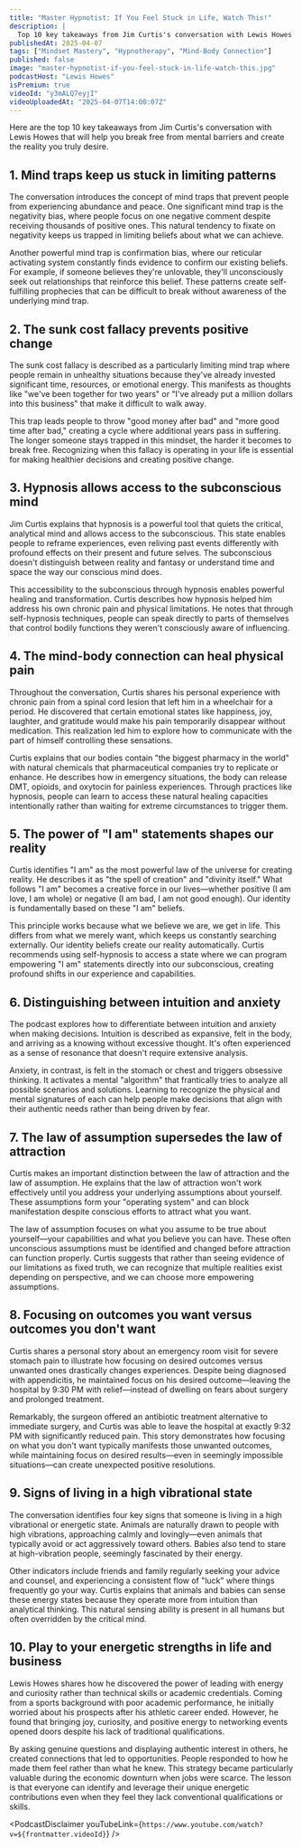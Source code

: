 ```yaml
---
title: "Master Hypnotist: If You Feel Stuck in Life, Watch This!"
description: |
  Top 10 key takeaways from Jim Curtis's conversation with Lewis Howes that will help you break free from mental barriers and create the reality you truly desire."
publishedAt: 2025-04-07
tags: ["Mindset Mastery", "Hypnotherapy", "Mind-Body Connection"]
published: false
image: "master-hypnotist-if-you-feel-stuck-in-life-watch-this.jpg"
podcastHost: "Lewis Howes"
isPremium: true
videoId: "y3mALQ7eyjI"
videoUploadedAt: "2025-04-07T14:00:07Z"
---
```



<PodcastSummaryPageLayout frontmatter={frontmatter}>

Here are the top 10 key takeaways from Jim Curtis's conversation with Lewis Howes that will help you break free from mental barriers and create the reality you truly desire.

## 1. Mind traps keep us stuck in limiting patterns

The conversation introduces the concept of mind traps that prevent people from experiencing abundance and peace. One significant mind trap is the negativity bias, where people focus on one negative comment despite receiving thousands of positive ones. This natural tendency to fixate on negativity keeps us trapped in limiting beliefs about what we can achieve.

Another powerful mind trap is confirmation bias, where our reticular activating system constantly finds evidence to confirm our existing beliefs. For example, if someone believes they're unlovable, they'll unconsciously seek out relationships that reinforce this belief. These patterns create self-fulfilling prophecies that can be difficult to break without awareness of the underlying mind trap.

## 2. The sunk cost fallacy prevents positive change

The sunk cost fallacy is described as a particularly limiting mind trap where people remain in unhealthy situations because they've already invested significant time, resources, or emotional energy. This manifests as thoughts like "we've been together for two years" or "I've already put a million dollars into this business" that make it difficult to walk away.

This trap leads people to throw "good money after bad" and "more good time after bad," creating a cycle where additional years pass in suffering. The longer someone stays trapped in this mindset, the harder it becomes to break free. Recognizing when this fallacy is operating in your life is essential for making healthier decisions and creating positive change.

## 3. Hypnosis allows access to the subconscious mind

Jim Curtis explains that hypnosis is a powerful tool that quiets the critical, analytical mind and allows access to the subconscious. This state enables people to reframe experiences, even reliving past events differently with profound effects on their present and future selves. The subconscious doesn't distinguish between reality and fantasy or understand time and space the way our conscious mind does.

This accessibility to the subconscious through hypnosis enables powerful healing and transformation. Curtis describes how hypnosis helped him address his own chronic pain and physical limitations. He notes that through self-hypnosis techniques, people can speak directly to parts of themselves that control bodily functions they weren't consciously aware of influencing.

## 4. The mind-body connection can heal physical pain

Throughout the conversation, Curtis shares his personal experience with chronic pain from a spinal cord lesion that left him in a wheelchair for a period. He discovered that certain emotional states like happiness, joy, laughter, and gratitude would make his pain temporarily disappear without medication. This realization led him to explore how to communicate with the part of himself controlling these sensations.

Curtis explains that our bodies contain "the biggest pharmacy in the world" with natural chemicals that pharmaceutical companies try to replicate or enhance. He describes how in emergency situations, the body can release DMT, opioids, and oxytocin for painless experiences. Through practices like hypnosis, people can learn to access these natural healing capacities intentionally rather than waiting for extreme circumstances to trigger them.

## 5. The power of "I am" statements shapes our reality

Curtis identifies "I am" as the most powerful law of the universe for creating reality. He describes it as "the spell of creation" and "divinity itself." What follows "I am" becomes a creative force in our lives—whether positive (I am love, I am whole) or negative (I am bad, I am not good enough). Our identity is fundamentally based on these "I am" beliefs.

This principle works because what we believe we are, we get in life. This differs from what we merely want, which keeps us constantly searching externally. Our identity beliefs create our reality automatically. Curtis recommends using self-hypnosis to access a state where we can program empowering "I am" statements directly into our subconscious, creating profound shifts in our experience and capabilities.

## 6. Distinguishing between intuition and anxiety

The podcast explores how to differentiate between intuition and anxiety when making decisions. Intuition is described as expansive, felt in the body, and arriving as a knowing without excessive thought. It's often experienced as a sense of resonance that doesn't require extensive analysis.

Anxiety, in contrast, is felt in the stomach or chest and triggers obsessive thinking. It activates a mental "algorithm" that frantically tries to analyze all possible scenarios and solutions. Learning to recognize the physical and mental signatures of each can help people make decisions that align with their authentic needs rather than being driven by fear.

## 7. The law of assumption supersedes the law of attraction

Curtis makes an important distinction between the law of attraction and the law of assumption. He explains that the law of attraction won't work effectively until you address your underlying assumptions about yourself. These assumptions form your "operating system" and can block manifestation despite conscious efforts to attract what you want.

The law of assumption focuses on what you assume to be true about yourself—your capabilities and what you believe you can have. These often unconscious assumptions must be identified and changed before attraction can function properly. Curtis suggests that rather than seeing evidence of our limitations as fixed truth, we can recognize that multiple realities exist depending on perspective, and we can choose more empowering assumptions.

## 8. Focusing on outcomes you want versus outcomes you don't want

Curtis shares a personal story about an emergency room visit for severe stomach pain to illustrate how focusing on desired outcomes versus unwanted ones drastically changes experiences. Despite being diagnosed with appendicitis, he maintained focus on his desired outcome—leaving the hospital by 9:30 PM with relief—instead of dwelling on fears about surgery and prolonged treatment.

Remarkably, the surgeon offered an antibiotic treatment alternative to immediate surgery, and Curtis was able to leave the hospital at exactly 9:32 PM with significantly reduced pain. This story demonstrates how focusing on what you don't want typically manifests those unwanted outcomes, while maintaining focus on desired results—even in seemingly impossible situations—can create unexpected positive resolutions.

## 9. Signs of living in a high vibrational state

The conversation identifies four key signs that someone is living in a high vibrational or energetic state. Animals are naturally drawn to people with high vibrations, approaching calmly and lovingly—even animals that typically avoid or act aggressively toward others. Babies also tend to stare at high-vibration people, seemingly fascinated by their energy.

Other indicators include friends and family regularly seeking your advice and counsel, and experiencing a consistent flow of "luck" where things frequently go your way. Curtis explains that animals and babies can sense these energy states because they operate more from intuition than analytical thinking. This natural sensing ability is present in all humans but often overridden by the critical mind.

## 10. Play to your energetic strengths in life and business

Lewis Howes shares how he discovered the power of leading with energy and curiosity rather than technical skills or academic credentials. Coming from a sports background with poor academic performance, he initially worried about his prospects after his athletic career ended. However, he found that bringing joy, curiosity, and positive energy to networking events opened doors despite his lack of traditional qualifications.

By asking genuine questions and displaying authentic interest in others, he created connections that led to opportunities. People responded to how he made them feel rather than what he knew. This strategy became particularly valuable during the economic downturn when jobs were scarce. The lesson is that everyone can identify and leverage their unique energetic contributions even when they feel they lack conventional qualifications or skills.

<PodcastDisclaimer
  youTubeLink={`https://www.youtube.com/watch?v=${frontmatter.videoId}`}
/>

</PodcastSummaryPageLayout>

